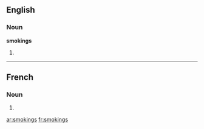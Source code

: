 ==English==

===Noun===
'''smokings'''

# {{plural of|[[smoking]]}}

----

==French==

===Noun===
{{infl|fr|plural}} {{m|p}}

# {{plural of|smoking|lang=French}}

[[ar:smokings]]
[[fr:smokings]]